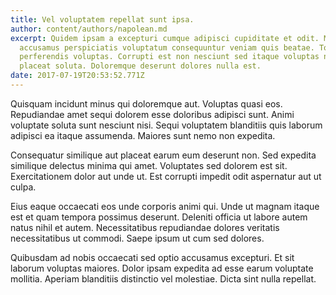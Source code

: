 ```yaml
---
title: Vel voluptatem repellat sunt ipsa.
author: content/authors/napolean.md
excerpt: Quidem ipsam a excepturi cumque adipisci cupiditate et odit. Maxime
  accusamus perspiciatis voluptatum consequuntur veniam quis beatae. Totam aut
  perferendis voluptas. Corrupti est non nesciunt sed itaque voluptas nihil
  placeat soluta. Doloremque deserunt dolores nulla est.
date: 2017-07-19T20:53:52.771Z
---
```

Quisquam incidunt minus qui doloremque aut. Voluptas quasi eos. Repudiandae amet sequi dolorem esse doloribus adipisci sunt. Animi voluptate soluta sunt nesciunt nisi. Sequi voluptatem blanditiis quis laborum adipisci ea itaque assumenda. Maiores sunt nemo non expedita.
 Consequatur similique aut placeat earum eum deserunt non. Sed expedita similique delectus minima qui amet. Voluptates sed dolorem est sit. Exercitationem dolor aut unde ut. Est corrupti impedit odit aspernatur aut ut culpa.
 Eius eaque occaecati eos unde corporis animi qui. Unde ut magnam itaque est et quam tempora possimus deserunt. Deleniti officia ut labore autem natus nihil et autem. Necessitatibus repudiandae dolores veritatis necessitatibus ut commodi. Saepe ipsum ut cum sed dolores.
 Quibusdam ad nobis occaecati sed optio accusamus excepturi. Et sit laborum voluptas maiores. Dolor ipsam expedita ad esse earum voluptate mollitia. Aperiam blanditiis distinctio vel molestiae. Dicta sint nulla repellat.